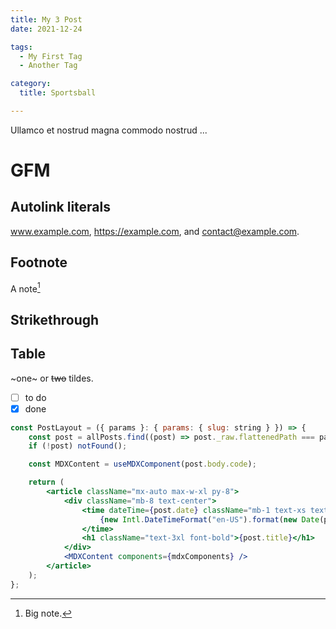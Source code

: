 ```yaml
---
title: My 3 Post
date: 2021-12-24

tags:
  - My First Tag
  - Another Tag

category:
  title: Sportsball

---
```


Ullamco et nostrud magna commodo nostrud ...

# GFM

## Autolink literals

www.example.com, https://example.com, and contact@example.com.

## Footnote

A note[^1]

[^1]: Big note.

## Strikethrough

## Table

~one~ or ~~two~~ tildes.


* [ ] to do
* [x] done

```jsx
const PostLayout = ({ params }: { params: { slug: string } }) => {
    const post = allPosts.find((post) => post._raw.flattenedPath === params.slug);
    if (!post) notFound();

    const MDXContent = useMDXComponent(post.body.code);

    return (
        <article className="mx-auto max-w-xl py-8">
            <div className="mb-8 text-center">
                <time dateTime={post.date} className="mb-1 text-xs text-gray-600">
                    {new Intl.DateTimeFormat("en-US").format(new Date(post.date))}
                </time>
                <h1 className="text-3xl font-bold">{post.title}</h1>
            </div>
            <MDXContent components={mdxComponents} />
        </article>
    );
};
```